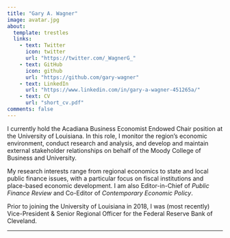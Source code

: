 ---
title: "Gary A. Wagner"
image: avatar.jpg
about:
  template: trestles
  links:
    - text: Twitter
      icon: twitter
      url: "https://twitter.com/_WagnerG_"
    - text: GitHub
      icon: github
      url: "https://github.com/gary-wagner"
    - text: LinkedIn
      url: "https://www.linkedin.com/in/gary-a-wagner-451265a/"
    - text: CV
      url: "short_cv.pdf"
comments: false
---

::: column-page
I currently hold the Acadiana Business Economist Endowed Chair position at the University of Louisiana. In this role, I monitor the region's economic environment, conduct research and analysis, and develop and maintain external stakeholder relationships on behalf of the Moody College of Business and University.

My research interests range from regional economics to state and local public finance issues, with a particular focus on fiscal institutions and place-based economic development. I am also Editor-in-Chief of _Public Finance Review_ and Co-Editor of _Contemporary Economic Policy_.

Prior to joining the University of Louisiana in 2018, I was (most recently) Vice-President & Senior Regional Officer for the Federal Reserve Bank of Cleveland.
:::

------------------------------------------------------------------------

